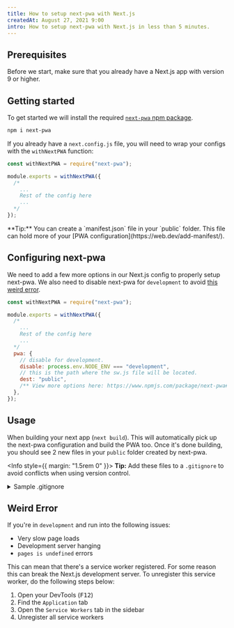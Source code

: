 ```yaml
---
title: How to setup next-pwa with Next.js
createdAt: August 27, 2021 9:00
intro: How to setup next-pwa with Next.js in less than 5 minutes.
---
```


## Prerequisites

Before we start, make sure that you already have a Next.js app with version 9 or higher.

## Getting started

To get started we will install the required [`next-pwa` npm package](https://npm.im/next-pwa).

```bash
npm i next-pwa
```

If you already have a `next.config.js` file, you will need to wrap your configs with the `withNextPWA` function:

```js title="next.config.js"
const withNextPWA = require("next-pwa");

module.exports = withNextPWA({
  /*
    ...
    Rest of the config here
    ...
  */
});
```

<Info>
  **Tip:** You can create a `manifest.json` file in your `public` folder. This file can hold more of
  your [PWA configuration](https://web.dev/add-manifest/).
</Info>

## Configuring next-pwa

We need to add a few more options in our Next.js config to properly setup next-pwa.
We also need to disable next-pwa for `development` to avoid [this weird error](#weird-error).

```js title="next.config.js"
const withNextPWA = require("next-pwa");

module.exports = withNextPWA({
  /*
    ...
    Rest of the config here
    ...
  */
  pwa: {
    // disable for development.
    disable: process.env.NODE_ENV === "development",
    // this is the path where the sw.js file will be located.
    dest: "public",
    /** View more options here: https://www.npmjs.com/package/next-pwa#available-options */
  },
});
```

## Usage

When building your next app (`next build`). This will automatically pick up the next-pwa configuration and build the PWA too.
Once it's done building, you should see 2 new files in your `public` folder created by next-pwa.

<Info style={{ margin: "1.5rem 0" }}>
  **Tip:** Add these files to a `.gitignore` to avoid conflicts when using version control.

  <details>
    <summary>Sample .gitignore</summary>

```txt title=".gitignore"
public/*.js
public/*.js.map
```

</details>
</Info>

## Weird Error

If you're in `development` and run into the following issues:

- Very slow page loads
- Development server hanging
- `pages is undefined` errors

This can mean that there's a service worker registered. For some reason this can break the Next.js development server.
To unregister this service worker, do the following steps below:

1. Open your DevTools (<kbd>F12</kbd>)
2. Find the `Application` tab
3. Open the `Service Workers` tab in the sidebar
4. Unregister all service workers

